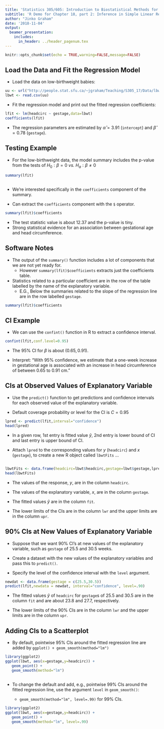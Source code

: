 ```yaml
---
title: 'Statistics 305/605: Introduction to Biostatistical Methods for Health Sciences'
subtitle: 'R Demo for Chapter 18, part 2: Inference in Simple Linear Regression'
author: "Jinko Graham"
date: '2018-11-04'
output: 
  beamer_presentation:
    includes:
      in_header: ../header_pagenum.tex
---
```


```r
knitr::opts_chunk$set(echo = TRUE,warning=FALSE,message=FALSE)
```

## Load the Data and Fit the Regression Model

* Load the data on low-birthweight babies:

\scriptsize

```r
uu <- url("http://people.stat.sfu.ca/~jgraham/Teaching/S305_17/Data/lbwt.csv")
lbwt <- read.csv(uu)
```

\normalsize

* Fit the regression model and print out the fitted regression coefficients:

\scriptsize

```r
lfit <- lm(headcirc ~ gestage,data=lbwt)
coefficients(lfit)
```

\normalsize

* The regression parameters are estimated by $\hat{\alpha}=3.91$ (`intercept`) and $\hat{\beta}=0.78$ (`gestage`).

## Testing Example

* For the low-birthweight data, the model summary includes 
the p-value from the tests of $H_0: \beta=0$ _vs._
$H_a:\beta \not= 0$

\scriptsize

```r
summary(lfit)
```

\normalsize 

##  

\bigskip

* We're interested specifically in the `coefficients` component of the summary.


* Can extract the `coefficients` component with the `$` operator.

\scriptsize

```r
summary(lfit)$coefficients
```

\normalsize 

* The test statistic value is about 12.37 and the p-value is tiny.
* Strong statistical evidence for an association between gestational age and
head circumference.

## Software Notes

* The output of the `summary()` function includes a lot
of components that we are not yet ready for.
    + However 
    `summary(lfit)$coefficients` 
    extracts just
    the coefficients table.
* Statistics related to a particular
coefficient are in the row of the
table labelled by the name of the
explanatory variable.
    + E.G., Below the summaries related to the slope 
    of the regression line are in the row labelled `gestage`.
    
\scriptsize

```r
summary(lfit)$coefficients
```

\normalsize

## CI Example

* We can use the `confint()` function in R to extract a confidence interval.

\scriptsize

```r
confint(lfit,conf.level=0.95)
```

\normalsize

* The 95% CI for $\beta$ is about $(0.65,0.91)$. 

* Interpret:
"With 95% confidence, we estimate that a
  one-week increase in gestational age
  is associated with an increase in head circumference
  of between 0.65 to 0.91 cm."
    

## CIs at Observed Values of Explanatory Variable

* Use the `predict()` function to get predictions and confidence
intervals for each observed value of the explanatory variable.

* Default coverage probability or level for the CI is $C=0.95$

\scriptsize

```r
lpred <- predict(lfit,interval="confidence")
head(lpred)
```

\normalsize

* In a given row, 1st entry
is fitted value $\hat{y}$, 2nd entry is lower bound of CI and last entry is upper bound of CI.


* Attach `lpred` to the corresponding values for $y$ (`headcirc`) and $x$ (`gestage`), to create a new R object called `lbwtFits` $\ldots$

## 

\bigskip

\scriptsize

```r
lbwtFits <- data.frame(headcirc=lbwt$headcirc,gestage=lbwt$gestage,lpred)
head(lbwtFits)
```

\normalsize

* The values of the response, $y$,
are in the column `headcirc`.

* The values of the explanatory variable, $x$, are in the column `gestage`.

* The fitted values $\hat{y}$ are in the column `fit`.

* The lower limits of the CIs are in the column `lwr`
and the upper limits are in the column `upr`.


## 90% CIs at New Values of Explanatory Variable

* Suppose that we want 90% CI's at new values of the explanatory variable, such as `gestage` of 25.5 and 30.5 weeks.

* Create a dataset with the new values of the explanatory 
variables and pass this to `predict()`.
* Specify the level of the confidence interval with the `level` argument.


\scriptsize

```r
newdat <- data.frame(gestage = c(25.5,30.5))
predict(lfit,newdata = newdat, interval="confidence", level=.90)
```

\normalsize

* The fitted values $\hat{y}$ of `headcirc` for 
`gestage`s of 25.5 and 30.5 are in the column `fit` and are about 23.8 and 27.7, respectively.

* The lower limits of the 90% CIs are in the column `lwr`
and the upper limits are in the column `upr`.


## Adding CIs to a Scatterplot

* By default, pointwise 95% CIs around the fitted regression line are added by `ggplot() + geom_smooth(method="lm")`

\scriptsize

```r
library(ggplot2)
ggplot(lbwt, aes(x=gestage,y=headcirc)) + 
   geom_point() + 
   geom_smooth(method="lm")
```

\normalsize

##

* To change the default and add, e.g., pointwise 99% CIs around the fitted regression line, use the argument `level` in `geom_smooth()`: 

    + `geom_smooth(method="lm", level=.99)` for 99% CIs.

\scriptsize

```r
library(ggplot2)
ggplot(lbwt, aes(x=gestage,y=headcirc)) + 
   geom_point() + 
   geom_smooth(method="lm", level=.99)
```
